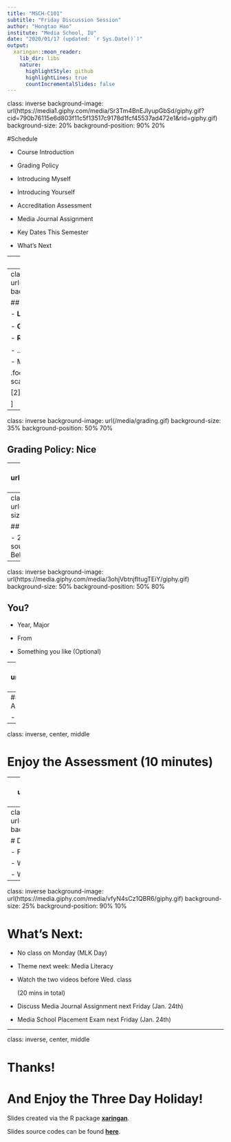 ```yaml
---
title: "MSCH-C101"
subtitle: "Friday Discussion Session"
author: "Hongtao Hao"
institute: "Media School, IU"
date: "2020/01/17 (updated: `r Sys.Date()`)"
output:
  xaringan::moon_reader:
    lib_dir: libs
    nature:
      highlightStyle: github
      highlightLines: true
      countIncrementalSlides: false
---
```

class: inverse
background-image: url(https://media1.giphy.com/media/Sr3Tm4BnEJlyupGbSd/giphy.gif?cid=790b76115e6d803f11c5f13517c9178d1fcf45537ad472e1&rid=giphy.gif)
background-size: 20%
background-position: 90% 20%

#Schedule

- Course Introduction

- Grading Policy

- Introducing Myself

- Introducing Yourself

- Accreditation Assessment

- Media Journal Assignment

- Key Dates This Semester

- What's Next

---
class: inverse 
## Hongtao Hao

- 2nd year MA student studying communication science

- Title in This Course: Associate Instructor

- Email: hhao@iu.edu

- Office Hour: Monday 10:15 am to 11:45 am @Franklin Commons area

  (place subject to change)

---
class: inverse
class: inverse
background-image: url(https://media.giphy.com/media/4xpB3eE00FfBm/giphy.gif)
background-size: 20%
background-position: 90% 20%

## My job in this class:

- **Lead** Friday discussion sessions

- **Grade** <sup>1</sup> your weekly assignment

- **Review** Mon & Wed classes

- ...<sup>2</sup>

- Most importantly, I'm here to **help** you!

.footnote[
[1] Mid term exam and Final exam will be done on scantron sheets. Machines will grade them.

[2] If there is anything else I can help, just let me know!

]

---
class: inverse
background-image: url(/media/grading.gif)
background-size: 35%
background-position: 50% 70%

## Grading Policy: Nice

---
class: inverse
background-image: url(https://media.giphy.com/media/L4Huas8DQDp28AW30K/giphy.gif)
background-size: 50%
background-position: 50% 70%

## Grading Policy: Fair

- Attendence (4 pts each)

- Weekly assignments (Rubric)
---
class: inverse
background-image: url(https://hhao1992.github.io/media/hongtao.jpg#center)
background-size: 50%
background-position: 50% 80%

## Hongtao Hao

- 2nd year MA student studying communication science
- From a city south of Beijing
- Travelling: Singapore, Poland, Switzerland, Spain, Italy, Belgium, and Greece

---
class: inverse
background-image: url(https://media.giphy.com/media/3ohjVbtnjfItugTEiY/giphy.gif)
background-size: 50%
background-position: 50% 80%

## You?


- Year, Major

- From

- Something you like (Optional)

---
class: inverse
background-image: url(https://media.giphy.com/media/j39AzlvlJqE7e/giphy.gif)
background-size: 25%
background-position: 90% 10%

# Accreditation Assessment

- No hurting your grades in this class

- For Media School collecting information 

--
## Steps:
- Canvas -- C101 -- Quizzes -- Accreditation Assessment

- Passwords: *snowy*

---
class: inverse, center, middle

# Enjoy the Assessment (10 minutes)

---
class: inverse
background-image: url(https://media.giphy.com/media/FIxjQGnjmNt5u/giphy.gif)
background-size: 25%
background-position: 90% 10%

# #1 Assignment: Media Journal

- Due: **Friday, Jan. 24th, 7a.m.**

  (before your discussion session next week)

- Submission: Upload to (*the magic*) Canvas

## Requirement
Tracking your media consumption in 24 hours:
- Time
- Content/activity
- Who paid for it
- Technologies/platforms/channels

### You can download this template: [**Template**](/files/1-week/media_journal_template.docx)
### You can download this example: [**Example**](/files/1-week/media_journal_example.pdf)
---
class: inverse
background-image: url(https://media.giphy.com/media/3o6Ztizt8zcG9ndmKs/giphy.gif)
background-size: 25%
background-position: 90% 10%


# Don't miss these days:
- Friday (Febuary 7): Group Assignment

- Friday (Febuary 28): Group Assignment

- Wednesday (March 4): Midterm Exam

- Wednesday (May 6): Final Exam
---
class: inverse
background-image: url(https://media.giphy.com/media/vfyN4sCz1QBR6/giphy.gif)
background-size: 25%
background-position: 90% 10%

# What's Next:

- No class on Monday (MLK Day)

- Theme next week: Media Literacy

- Watch the two videos before Wed. class 

  (20 mins in total)

- Discuss Media Journal Assignment next Friday (Jan. 24th)

- Media School Placement Exam next Friday (Jan. 24th)

---

class: inverse, center, middle

# Thanks!

# And Enjoy the Three Day Holiday!

Slides created via the R package [**xaringan**](https://github.com/yihui/xaringan).

Slides source codes can be found  [**here**](/slides/friday.Rmd).

